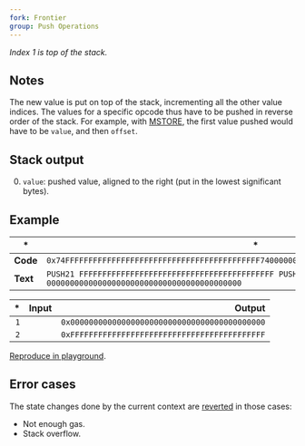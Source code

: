 ```yaml
---
fork: Frontier
group: Push Operations
---
```


_Index 1 is top of the stack._

## Notes

The new value is put on top of the stack, incrementing all the other value indices. The values for a specific opcode thus have to be pushed in reverse order of the stack. For example, with [MSTORE](/#52), the first value pushed would have to be `value`, and then `offset`.

## Stack output

0. `value`: pushed value, aligned to the right (put in the lowest significant bytes).

## Example

| \*       | \*                                                                                                    |
| -------- | ----------------------------------------------------------------------------------------------------- |
| **Code** | `0x74FFFFFFFFFFFFFFFFFFFFFFFFFFFFFFFFFFFFFFFFFF74000000000000000000000000000000000000000000`          |
| **Text** | `PUSH21 FFFFFFFFFFFFFFFFFFFFFFFFFFFFFFFFFFFFFFFFFF PUSH21 000000000000000000000000000000000000000000` |

|  \* | Input |                                         Output |
| --: | ----: | ---------------------------------------------: |
| `1` |       | `0x000000000000000000000000000000000000000000` |
| `2` |       | `0xFFFFFFFFFFFFFFFFFFFFFFFFFFFFFFFFFFFFFFFFFF` |

[Reproduce in playground](/playground?unit=Wei&codeType=Mnemonic&code='zx~~~~~~~%5Cnz'~FFFFFFzPUSH21%200%01z~_).

## Error cases

The state changes done by the current context are [reverted](#FD) in those cases:

- Not enough gas.
- Stack overflow.
